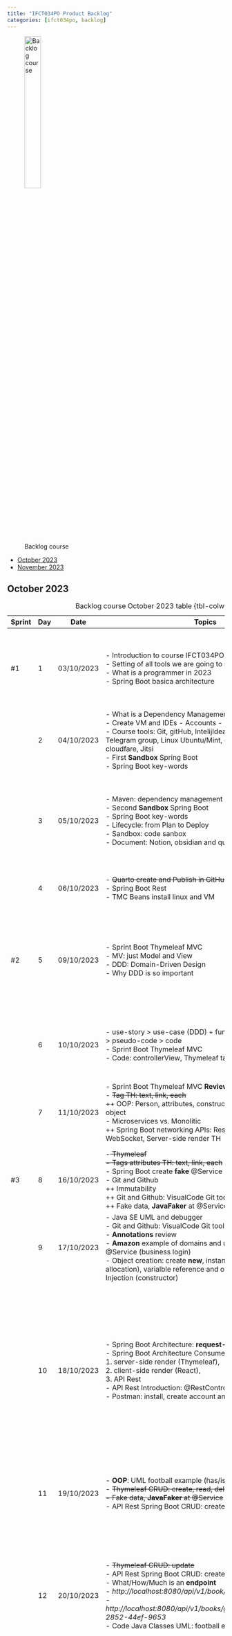 ```yaml
---
title: "IFCT034PO Product Backlog"
categories: [ifct034po, backlog]
---
```



![Backlog course](/images/home/backlog.jpg){width="30%"}

::: {.summary}

- [October 2023](/ifct034po/ifct034pobacklog-product.qmd#october-2023)
- [November 2023](/ifct034po/ifct034pobacklog-product.qmd#november-2023)

:::

::: {.column-page-right}

## October 2023

| Sprint | Day | Date | Topics |  Details Topics |
| -- | -- | -- | -- | -- |
| #1 | 1 | 03/10/2023 | - Introduction to course IFCT034PO</br> - Setting of all tools we are going to need </br> - What is a programmer in 2023 </br> - Spring Boot basica architecture | - [What is a programmer and skills](https://albertprofe.dev/){.external}  </br> - [Spring Boot Basics](https://albertprofe.dev/springboot/boot-concepts-injection.html){.external} </br> - [Create Spring Boot Project](https://albertprofe.dev/springboot/boot-what-create.html){.external} </br> - [IFCT034PO](https://albertprofe.dev/ifct034po/ifct034po.html){.external}|
|  | 2 | 04/10/2023 | - What is a Dependency Management, Maven</br> - Create VM and IDEs - Accounts - MOOC </br> - Course tools: Git, gitHub, IntelijIdea/VCode, nextCloud, Telegram group, Linux Ubuntu/Mint, quarto MD, AWS or cloudfare, Jitsi </br>  - First **Sandbox** Spring Boot </br> - Spring Boot key-words| - [Create Spring Boot Project](https://albertprofe.dev/springboot/boot-what-create.html){.external} </br> - [Maven](https://maven.apache.org/){.external}|
|  | 3 | 05/10/2023 | - Maven: dependency management </br> - Second **Sandbox** Spring Boot </br> - Spring Boot key-words </br> - Lifecycle: from Plan to Deploy </br> - Sandbox: code sanbox </br> - Document: Notion, obsidian and quarto  | - [Maven Central Repository](https://mvnrepository.com/){.external} </br> - [Document by quarto](http://localhost:7271/ifct034po/ifct034pobacklog-sprint.html){.external} </br>  - [Document by notion](https://www.notion.so/){.external} </br>  - [Docuemnt by obsidian](https://obsidian.md/){.external} </br> - [Code Sandbox](https://codesandbox.io/){.external} |
|  | 4 | 06/10/2023 | - <s>Quarto create and Publish in GitHub with adavnced tools</s> </br> - Spring Boot Rest </br> - TMC Beans install linux and VM | - [Spring Boot Sandbox project code](https://github.com/AlbertProfe/CifoJava2023/tree/master/myFirstSpring){.external} </br> - [Linux VMs](https://albertprofe.dev/linux/linux-what-vm.html){.external} |
| #2 | 5 | 09/10/2023 | - Sprint Boot Thymeleaf MVC </br>  - MV: just Model and View </br> - DDD: Domain-Driven Design</br> - Why DDD is so important | - [Spring Boot Thymeleaf](https://albertprofe.dev/springboot/boot-what-create-th-h2.html) </br> - [DDD and coupling](https://albertprofe.dev/javase/se-concepts-coupling.html) </br> - [anti-domain-driven design](https://www.flickr.com/photos/belleville/59241228/){.external} </br> - [What is a car](https://www.youtube.com/watch?v=SfeUHYwrM0g){.external} </br> - [Spring Boot Request-Response Cycle](https://albertprofe.dev/springboot/boot-what-cycle.html)|
|  | 6 | 10/10/2023 | -  use-story > use-case (DDD) + functional-diagram (UML) > pseudo-code > code </br> - Sprint Boot Thymeleaf MVC </br>  - Code: controllerView, Thymeleaf tags: **th:attribute="...."** | - [View](https://albertprofe.dev/springboot/boot-concepts-view.html)  </br> - [Thymeleaf](https://albertprofe.dev/springboot/boot-concepts-th.html) </br> - [Code Github controllerView](https://github.com/AlbertProfe/CifoJava2023/tree/master/controllerView){.external} </br> - [Thymeleaf](https://www.thymeleaf.org/){.external} </br> -  [DemoJavaboot](https://github.com/AlbertProfe/demoJavaBoot){.external} |
|  | 7 | 11/10/2023  | - Sprint Boot Thymeleaf MVC **Review** </br> - <S>Tag TH: text, link, each </s> </br> ++ OOP: Person, attributes, constructor, methods, **new** object  </br>  - Microservices vs. Monolitic  </br>  ++ Spring Boot networking APIs: Rest, SOAP (WSDL), WebSocket, Server-side render TH |   - [View](https://albertprofe.dev/springboot/boot-concepts-view.html)  </br> - [Thymeleaf](https://albertprofe.dev/springboot/boot-concepts-th.html) </br> - [Code Github controllerView](https://github.com/AlbertProfe/CifoJava2023/tree/master/controllerView){.external} </br> - [Java MOOC Object](https://java-programming.mooc.fi/part-4/2-objects-in-a-list){.external}  </br> - [Oracle Java Basic 7h](https://learn.oracle.com/ols/learning-path/java-explorer/88323/79726){.external}|
| #3 | 8 | 16/10/2023 | -<s> Thymeleaf </br> - Tags attributes TH: text, link, each</s> </br> - Spring Boot create **fake** @Service </br> - Git and Github  </br> ++ Immutability  </br> ++ Git and Github: VisualCode Git tool  </br> ++ Fake data, **JavaFaker** at @Service | - [Git](https://albertprofe.dev/devops/devops-vc-git.html) </br> - [GitHub](https://albertprofe.dev/devops/devops-vc-github.html)  </br> - [Example bookService with Java Faker](https://github.com/AlbertProfe/cifojava2022-3/blob/master/library/src/main/java/io/company/library/BookService.java)  </br> - [Java Faker](https://github.com/DiUS/java-faker)|
|  | 9 | 17/10/2023 | - Java SE UML and debugger  </br> - Git and Github: VisualCode Git tool: review </br> - **Annotations** review </br>  - **Amazon** example of domains and use of @Controller and @Service (business login)  </br> - Object creation: create **new**, instantiate (memory allocation), varialble reference and object, Dependence Injection (constructor)  | - [create books on demoJavaBoot](https://github.com/AlbertProfe/demoJavaBoot/tree/cc03d8e96e4c9212facda82cba0b7204f00164fc) </br>  - [Connect idea with remote gh](/devops/devops-vc-ideagithub.qmd) </br> - [Git flow](/images/devops/git-flow.gif)  </br> ![Creation Person object](/images/ifct034po/photo_2023-10-17_11-16-09.jpg) |
|  | 10 | 18/10/2023 | - Spring Boot Architecture: **request-response cycle** </br> - Spring Boot Architecture Consumers: </br> 1. server-side render (Thymeleaf), </br> 2. client-side render (React), </br> 3. API Rest  </br>- API Rest Introduction: @RestController  </br> - Postman: install, create account and documentation  </br>  | - [api rest example: **numbeo**](https://www.numbeo.com/common/api.jsp) </br> - [javaFaker books demoJavaBook](https://github.com/AlbertProfe/demoJavaBoot/tree/aa30f22cc3c09168a6e1432eebb68246e9be72d3) </br> - [rest books demoJavaBook](https://github.com/AlbertProfe/demoJavaBoot/tree/a829a8b1dcc3f779942f6541a6147debb9da97ec)   </br> - [Video first hour class **.mkv**](https://drive.google.com/file/d/1UGwPNHMou4a9KbRXgh_FiIJeFk6cmx-K/view?usp=share_link) </br> - [Video first hour class **.mp4**](https://drive.google.com/file/d/1CXT7mUKHL8YKPxjyCdF-CDccMaHJaBQI/view?usp=share_link) </br>  - [idea Spring Boot](/images/ifct034po/idea-spring-boot-2023-10-18_09-54.png) </br>   - [Video second hour class **.mp4**](https://drive.google.com/file/d/1NxXFBkWPmqvuIaQwrt4Pbh-TJQlj-J1t/view?usp=share_link) </br>    ![](/images/ifct034po/photo_2023-10-18_11-05-13.jpg) |
|  | 11 | 19/10/2023 | - **OOP**: UML football example (has/is/uses) </br> - <s>Thymeleaf CRUD: create, read, delete  </br> - Fake data, **JavaFaker** at @Service </s>  </br> - API Rest Spring Boot CRUD:  create, read, delete, update   | - [Mermaid Diagramming and charting tool](https://mermaid.js.org/) </br>  - [Mermaid UML example](https://mermaid.live/edit#pako:eNp9VNFq2zAU_RWhp5Q1_QBjCukKY9BtD2VvfrmWrmNRWcqupI3Qpd8-ybKdVM6agBHnHuncc67sVy6sRF5xocG5RwV7gqEx6c8YG0H20yH9OCCBV9Y49jqWGKtrZTxSBwLv7zP2qbVE9s-DtS-bNj4qlpY3FfttlZwohD6Q-ZAiehQvD-NRKFPZbS4Ip9xc7u0bDi3S3FNdQ-s8gfBLRwYGrNizJ2X2E-Si_ho1oz3Qyh-LSqvI9xJ83PEYnxM6K7FDpPpYgE3hArQIOm7Y7TGVImvVfop2bn6LAyj9XnurVUtAx89A8ntIVot6e5lSxXZEcHxSztcJmDNIKpubRTwusvoXNHGqejXba5MVhMmKEDYYXzh1CCT6PKhfAWkJcKKxC9-T9C743p6ty3j4KuJtm00lP2_p9Lc5-nHz4oixc6BPY14KzHK089B1X2WR28E6lSwXMEhJ6FxJ7q3Bq_E70JDsShtaPd-MpYf3mcdf8SbVf-_uMpjL02Ue4etojm2NL5K5tB5sKfU_xjm_1DO_5QNSvJYyfiHGQBvuexyw4VVcSuwgaN_wxpwiNY7FPh-N4FUH2uEtD4c00umjMqGnfzKleEw) </br> - [football UML class example](/images/ifct034po/UML-football.png)   |
|  | 12 | 20/10/2023 | - <s>Thymeleaf CRUD: update</s>    </br> - API Rest Spring Boot CRUD:  create, read, delete, update  </br> - What/How/Much is an **endpoint** </br>  - *http://localhost:8080/api/v1/book/getAllBooks </br> - http://localhost:8080/api/v1/books/getBookById/f276ca91-2852-44ef-9653* </br> - Code Java Classes UML: football exampple  |  - [Generate Random Data using Java Faker](https://medium.com/@reachansari/generate-random-data-using-java-faker-d2b049f4eb44)  </br> - [mermaid UML footaball example](https://mermaid.live/edit#pako:eNp9VE1vnDAQ_SuWT4k2Gyk9oihS2yi9NFLU9FRxmYVZdoSxkW023ab73-sPcA2lCwfs4c2br2e_80rVyAteCTDmkaDR0JXSv4yxYGTPYKsDew8Wtt0TirpgT_4zmgz9woKRtOPeInSmYB-1htNXMvb-uzM8xJ8bY0Hbq2u_O8cwMUogTFEWlBtBzWHNyzMnJwmdc3q1mmQzmnoBJ9SzZF6CaUrHAxIvy6p-cW5KJm5oZvnoQa5kE6mTT68MWVJyntOmd9BPIMSMYKL4hnvUiInj7UCmR72g0IPAuXv0_qwgGxVUlo4u7Z1SAmEMs7EaaEqehScvwSeWCDqwqAnEInqnjrhS_RcFokXssw40Qu3QLDOovKCudi5SEeJNueRkj64Pss6oOtDtksg4pYl_iHKaZ6qDYDOiI5kwkzmV0g1IJ7o1ZSr9BvqvNlsSwk9kTlBr2k1DcduWqna1xFhmRI0au_99e8sm8RQMf1pXulmBTOK4hIkSWCIid0BkY7qASv2_gMmaewE1tS9BYhfYeK-U_K7kbLt9GFdP8X45gNnC_3Af3Cqc_BkuWGZ0fpnamiFHm0cFvRdsMBjHwm94h7oDqt2lGCZecnvADkteuGWNexiELXkpzw4Kg1WvJ1nxYg_C4A0f-tqdmfEeTdYe5A-lpv35DyPGuD0)  </br>  - [findBookById demoJavaBoot](https://github.com/AlbertProfe/demoJavaBoot/tree/1bee045354bbca4699f5302338f99eb286541f4c) </br> - [endpoint books](/images/ifct034po/endpoint.png) </br> - [endpoint basic example](/images/ifct034po/e.png)  </br> - [Video first hour class](https://drive.google.com/file/d/1RUb9QRDdpDOhjqdXX93jMMLQ3KOnIF8c/view?usp=share_link)|
| #4 | 13 | 23/10/2023  | - API Rest Spring Boot & **Postman**: introduction </br> - Spring Boot @RestController: HttpHeaders, ResponseEntity </br>- Setting up GitHub Football Match UML | - [api  Rest Spring Boot](https://albertprofe.dev/springboot/boot-concepts-rest.html)</br>- [Example book RestController](https://github.com/AlbertProfe/CifoJava2023/blob/master/LibraryManagementRest/src/main/java/com/example/myFirstSpring/restcontroller/BookRestController.java) </br> - [Basic example documentation by postman](https://documenter.getpostman.com/view/7473960/2s93mATzRb)  </br> - [repo UML java SE football](https://github.com/Japoivvb/myFirstJava)</br> </br>- [Sandbox api rest mock api io](https://mockapi.io/)  </br>  - [video first hour class](https://drive.google.com/file/d/1eSN7LIOr5RMdAyimslmi4_TVkkH6oDSx/view?usp=share_link)  </br>  - [video second hour class](https://drive.google.com/file/d/1GluASKnhKcZY3GzORtKvIW8C6D4PWLzC/view?usp=share_link)   |
|  | 14 | 24/10/2023 | - API Rest Spring Boot & Postman: create, read, delete </br>  - Spring Boot @RestController: **HttpHeaders, ResponseEntity** </br>- Pull Request GitHub Football Match UML |  - [ResponseEntity](https://docs.spring.io/spring-framework/docs/4.1.2.RELEASE_to_4.1.3.RELEASE/Spring%20Framework%204.1.3.RELEASE/org/springframework/http/ResponseEntity.html) </br>  - [HttpHeaders](https://docs.spring.io/spring-framework/docs/current/javadoc-api/org/springframework/http/HttpHeaders.html) </br> - [repo UML java SE football](https://github.com/Japoivvb/myFirstJava)</br>  - [Fork a repo](https://docs.github.com/en/get-started/quickstart/fork-a-repo) </br>  - [Git fork vs. clone](https://leman-ibrahimli23.medium.com/git-fork-vs-clone-whats-the-difference-3f6eda392651) /  [fork or clone](/images/ifct034po/forkORclone.png) </br></br>   [video first hour class](https://drive.google.com/file/d/1iHDX2LPd5Yn_iIvQ71jALXgjjAJTFsF2/view?usp=share_link)   |
|  | 15 | 25/10/2023 | - <s>API Rest Spring Boot & Postman: **create** </br> - Spring Boot Thymeleaf Log: **Activity domain** </br> - Spring Boot @RestController: HttpHeaders, ResponseEntity  managing response</s></br> - Agile Project Management **monitorBook**  </br>  - Wiki documentation creation | - [monitorBook wiki](https://github.com/AlbertProfe/monitorBook/wiki) </br>  - [Idea debugger](https://www.jetbrains.com/help/idea/debugging-your-first-java-application.html)  </br>  - [video first hour class]( https://drive.google.com/file/d/1NS8DuFMNpZLNynWEZsLAcrJbkbbQJ8DB/view?usp=share_link )  </br>  - [video second hour class]( https://drive.google.com/file/d/1LYejEPREMd8wkB9-QlSrJRFxaJE7RtXn/view?usp=share_link )   | 
|  | 16 | 26/10/2023 | - API Rest <s>Spring Boot &</s> Postman: **create** </br> - Spring Boot Thymeleaf Log: **Activity domain** </br> - Spring Boot @RestController: HttpHeaders, ResponseEntity  managing response </br>  - CLI git - gh | - [momtorBook v1.0 code](https://github.com/AlbertProfe/monitorBook/tree/b63849970875c3cb61300d882a40208000486421)  </br> - [monitorBook v1.0 wiki](https://github.com/AlbertProfe/monitorBook/wiki)  </br> - [CLI git gh](/devops/devops-vc-gitgh.qmd)</br> - [video first hour class](https://drive.google.com/file/d/17nhwCDudJuuVZXJhXcroav638vO8YjWk/view?usp=share_link)  |
|  | 17 | 27/10/2023 |  - API Rest Spring Boot & Postman: **read** </br>- <s>API Rest Spring Boot & Postman: **update**</s> </br> - Spring Boot Data: H2 & Postgres: intro </br> - Spring Boot: @Repository   |  - [Annotations](/springboot/boot-concepts-annotations.qmd) </br> - [Dependence Injection](/springboot/boot-concepts-injection.qmd)  </br>  - [Servlets](/spring/spring-servlets.qmd)  </br> -  [monitorBook v1.1 code](https://github.com/AlbertProfe/monitorBook/tree/e045eaca7d14149ecec8b0a1088a2f0804758fab/demoJavaBoot1)  |
: Backlog course October 2023 table {tbl-colwidths="[2,2,2,60,34]"}

## November 2023

| Sprint | Day | Date | Topics |  Details Topics |
| -- | -- | -- | -- | -- |
| #6 | 22 | 06/11/2023 |  |  |
|  | 23 | 07/11/2023 |  |  |
|  | 24 | 08/11/2023 |  |  |
|  | 25 | 09/11/2023 |  |  |
|  | 26 | 10/11/2023 |  |  |
: Backlog course November 2023 table {tbl-colwidths="[2,2,2,60,34]"}




:::

<!--- navLinks -->
<br><br>
<div class=row>
<br>
<div class='column left previous'>
<br>
[{{< fa solid arrow-left >}} IFCT034PO Sprint Backlog](/ifct034po/ifct034pobacklog-sprint.qmd)
<br>
</div>
<br>
<div class='column center'>
<br>
[{{< fa solid arrow-up >}} top](#top)
<br>
</div>
<br>
<div class='column right next'>
<br>
[IFCD0210 Official Docs  {{< fa solid arrow-right >}}](/ifcd0210/ifcd0210.qmd)
<br>
</div>
<br>
</div>
